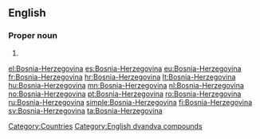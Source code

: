 ==English==
===Proper noun===
{{en-proper noun}}
# {{alternative spelling of|[[Bosnia and Herzegovina]]}}

[[Category:Countries]]
[[Category:English dvandva compounds]]
[[el:Bosnia-Herzegovina]]
[[es:Bosnia-Herzegovina]]
[[eu:Bosnia-Herzegovina]]
[[fr:Bosnia-Herzegovina]]
[[hr:Bosnia-Herzegovina]]
[[lt:Bosnia-Herzegovina]]
[[hu:Bosnia-Herzegovina]]
[[mn:Bosnia-Herzegovina]]
[[nl:Bosnia-Herzegovina]]
[[no:Bosnia-Herzegovina]]
[[pt:Bosnia-Herzegovina]]
[[ro:Bosnia-Herzegovina]]
[[ru:Bosnia-Herzegovina]]
[[simple:Bosnia-Herzegovina]]
[[fi:Bosnia-Herzegovina]]
[[sv:Bosnia-Herzegovina]]
[[ta:Bosnia-Herzegovina]]